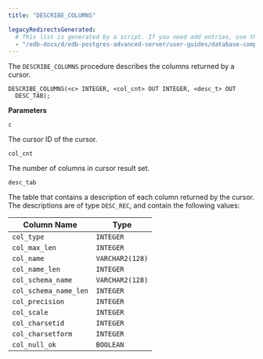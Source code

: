 ```yaml
---
title: "DESCRIBE_COLUMNS"

legacyRedirectsGenerated:
  # This list is generated by a script. If you need add entries, use the `legacyRedirects` key.
  - "/edb-docs/d/edb-postgres-advanced-server/user-guides/database-compatibility-for-oracle-developers-built-in-package-guide/12/Database_Compatibility_for_Oracle_Developers_Built-in_Package_Guide.1.59.html"
---
```


The `DESCRIBE_COLUMNS` procedure describes the columns returned by a cursor.

```text
DESCRIBE_COLUMNS(<c> INTEGER, <col_cnt> OUT INTEGER, <desc_t> OUT
  DESC_TAB);
```

**Parameters**

`c`

 The cursor ID of the cursor.

`col_cnt`

 The number of columns in cursor result set.

`desc_tab`

 The table that contains a description of each column returned by the cursor. The descriptions are of type `DESC_REC`, and contain the following values:

| Column Name           | Type            |
| --------------------- | --------------- |
| `col_type`            | `INTEGER`       |
| `col_max_len`         | `INTEGER`       |
| `col_name`            | `VARCHAR2(128)` |
| `col_name_len`        | `INTEGER`       |
| `col_schema_name`     | `VARCHAR2(128)` |
| `col_schema_name_len` | `INTEGER`       |
| `col_precision`       | `INTEGER`       |
| `col_scale`           | `INTEGER`       |
| `col_charsetid`       | `INTEGER`       |
| `col_charsetform`     | `INTEGER`       |
| `col_null_ok`         | `BOOLEAN`       |
